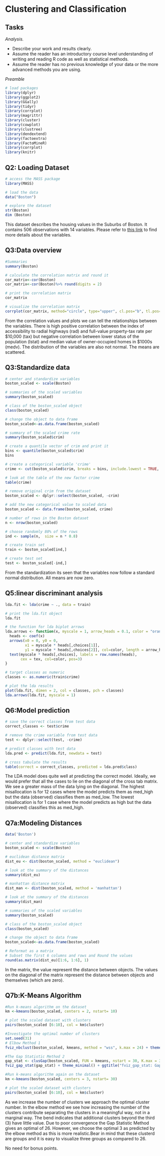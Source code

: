 # Clustering and Classification
## Tasks

*Analysis.*

- Describe your work and results clearly. 
- Assume the reader has an introductory course level understanding of writing and reading R code as well as statistical methods.
- Assume the reader has no previous knowledge of your data or the more advanced methods you are using.

*Preamble*
```r
# load packages
library(dplyr)
library(ggplot2)
library(GGally)
library(tidyr)
library(corrplot)
library(magrittr)
library(cluster)
library(cowplot)
library(clustree)
library(dendextend)
library(factoextra)
library(FactoMineR)
library(corrplot)
library(knitr)
`````

## Q2: Loading Dataset
```r
# access the MASS package
library(MASS)

# load the data
data("Boston")

# explore the dataset
str(Boston)
dim (Boston)
```
This dataset describes the housing values in the Suburbs of Boston. It contains 506 observations with 14 variables. Please refer to [this link](https://stat.ethz.ch/R-manual/R-devel/library/MASS/html/Boston.html) to find more details about the variables.

## Q3:Data overview
```r
#Summaries
summary(Boston)

# calculate the correlation matrix and round it
cor_matrix<-cor(Boston)
cor_matrix<-cor(Boston)%>% round(digits = 2)

# print the correlation matrix
cor_matrix

# visualize the correlation matrix
corrplot(cor_matrix, method="circle", type="upper", cl.pos="b", tl.pos="d", tl.cex = 0.6)

```

From the correlation values and plots we can tell the relationships between the variables. There is high positive correlation between  the index of accessibility to radial highways (rad) and full-value property-tax rate per \$10,000 (tax) but negative correlation between lower status of the population (lstat) and median value of owner-occupied homes in \$1000s (medv). The distribution of the variables are also not normal. The means are scattered.

## Q3:Standardize data
```r
# center and standardize variables
boston_scaled <- scale(Boston)

# summaries of the scaled variables
summary(boston_scaled)

# class of the boston_scaled object
class(boston_scaled)

# change the object to data frame
boston_scaled<-as.data.frame(boston_scaled)

# summary of the scaled crime rate
summary(boston_scaled$crim)

# create a quantile vector of crim and print it
bins <- quantile(boston_scaled$crim)
bins

# create a categorical variable 'crime'
crime <- cut(boston_scaled$crim, breaks = bins, include.lowest = TRUE, labels = c("low", "med_low", "med_high", "high"))

# look at the table of the new factor crime
table(crime)

# remove original crim from the dataset
boston_scaled <- dplyr::select(boston_scaled, -crim)

# add the new categorical value to scaled data
boston_scaled <- data.frame(boston_scaled, crime)

# number of rows in the Boston dataset 
n <- nrow(boston_scaled)

# choose randomly 80% of the rows
ind <- sample(n,  size = n * 0.8)

# create train set
train <- boston_scaled[ind,]

# create test set 
test <- boston_scaled[-ind,]

```

From the standardization its seen that the variables now follow a standard normal distribution. All means are now zero.

## Q5:linear discriminant analysis
```r
lda.fit <- lda(crime ~ ., data = train)

# print the lda.fit object
lda.fit

# the function for lda biplot arrows
lda.arrows <- function(x, myscale = 1, arrow_heads = 0.1, color = "orange", tex = 0.75, choices = c(1,2)){
  heads <- coef(x)
  arrows(x0 = 0, y0 = 0, 
         x1 = myscale * heads[,choices[1]], 
         y1 = myscale * heads[,choices[2]], col=color, length = arrow_heads)
  text(myscale * heads[,choices], labels = row.names(heads), 
       cex = tex, col=color, pos=3)
}

# target classes as numeric
classes <- as.numeric(train$crime)

# plot the lda results
plot(lda.fit, dimen = 2, col = classes, pch = classes)
lda.arrows(lda.fit, myscale = 1)
```

## Q6:Model prediction
```r
# save the correct classes from test data
correct_classes <- test$crime

# remove the crime variable from test data
test <- dplyr::select(test, -crime)

# predict classes with test data
lda.pred <- predict(lda.fit, newdata = test)

# cross tabulate the results
table(correct = correct_classes, predicted = lda.pred$class)
```

The LDA model does quite well at predicting the correct model. Ideally, we would prefer that all the cases to lie on the diagonal of the cross tab matrix. We see a greater mass of the data lying on the diagonal. The highest misallocation is for 12 cases where the model predicts them as med_high but the data (observed) classifies them as med_low. The lowest misallocation is for 1 case where the model predicts as high but the data (observed) classifies this as med_high.

## Q7a:Modeling Distances
```r
data('Boston')

# center and standardize variables
boston_scaled <- scale(Boston)

# euclidean distance matrix
dist_eu <- dist(boston_scaled, method = "euclidean")

# look at the summary of the distances
summary(dist_eu)

# manhattan distance matrix
dist_man <- dist(boston_scaled, method = 'manhattan')

# look at the summary of the distances
summary(dist_man)

# summaries of the scaled variables
summary(boston_scaled)

# class of the boston_scaled object
class(boston_scaled)

# change the object to data frame
boston_scaled<-as.data.frame(boston_scaled)

# Reformat as a matrix
# Subset the first 6 columns and rows and Round the values
round(as.matrix(dist_eu)[1:6, 1:6], 1)
```

In the matrix, the value represent the distance between objects. The values on the diagonal of the matrix represent the distance between objects and themselves (which are zero).

## Q7b:K-Means Algorithm
```r
#Run k-means algorithm on the dataset
km <-kmeans(boston_scaled, centers = 2, nstart= 10)

# plot the scaled dataset with clusters
pairs(boston_scaled [6:10], col = km$cluster)

#Investigate the optimal number of clusters
set.seed(31)
# Elbow Method 1
fviz_nbclust(boston_scaled, kmeans, method = "wss", k.max = 24) + theme_minimal() + ggtitle("the Elbow Method")

#The Gap Statistic Method 2
gap_stat <- clusGap(boston_scaled, FUN = kmeans, nstart = 30, K.max = 35, B = 50)
fviz_gap_stat(gap_stat) + theme_minimal() + ggtitle("fviz_gap_stat: Gap Statistic")

#Run k-means algorithm again on the dataset
km <-kmeans(boston_scaled, centers = 3, nstart= 30)

# plot the scaled dataset with clusters
pairs(boston_scaled [6:10], col = km$cluster)
```

As we increase the number of clusters we approach the optimal cluster number. In the elbow method we see how increasing the number of the clusters contribute separating the clusters in a meaningful way, not in a marginal way. The bend indicates that additional clusters beyond the third (3) have little value. Due to poor convergence the Gap Statistic Method gives an optimal of 26. However, we choose the optimal 3 as predicted by the elbow method as this is more realistic.Bear in mind that these clusterd are groups and it is easy to visualize three groups as compared to 26.

No need for bonus points.


